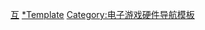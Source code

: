 {{Navbox
|name      = PlayStation
|title     = [[PlayStation]]
|image     = [[File:PlayStation logo.svg|75px]]
|bodyclass = hlist
|border = {{{border|}}}

| above =
* [[索尼互動娛樂]]
* [[索尼互動娛樂全球工作室]]

| group1 = [[電子遊戲機|遊戲機]]
| list1  =
  {{Navbox|subgroup
  | group1 = [[家用游戏机|家用平台]]
  | list1  =
* [[PlayStation (遊戲機)|PlayStation]]
** [[PlayStation機型|機型]]
** [[PlayStation技術規格|硬件]]
** [[PlayStation Classic|复刻版]]
* [[PlayStation 2]]
** {{Link-en|PlayStation 2機型|PlayStation models|機型}}
** {{Link-en|PlayStation 2技術規格|PlayStation technical specifications|硬件}}
* [[PlayStation 3]]
** {{Link-en|PlayStation 3機型|PlayStation models|機型}}
** [[PlayStation 3硬體|硬件]]
** [[PlayStation 3系统软件|系統軟體]]
* [[PlayStation 4]]
** [[PlayStation 4技術規格|硬件]]
** [[PlayStation 4系统软件|系統軟體]]
* [[PlayStation 5]]

  | group2 = [[掌上遊戲機|便攜平台]]
  | list2  =
* [[PlayStation Portable]]
** [[PlayStation Portable系統軟體|系統軟體]]
* [[PlayStation Vita]]
** [[PlayStation Vita系统软件|系統軟體]]

  | group3 = 多媒體平台
  | list3  =
* [[PocketStation]]
* [[PSX]]
* [[PlayStation TV]]
  }}

| group2     = 遊戲
| list2      =
  {{Navbox|subgroup
  | group1 = [[PlayStation游戏列表|PS1遊戲]]
  | list1  =
* [[最畅销的PlayStation游戏列表|最暢銷]]
* {{Link-en|PlayStation經典遊戲列表|Lists of PS one Classics|最經典}}
** {{Link-en|PlayStation經典遊戲列表 (北美區)|List of PS one Classics (North America)|北美}}
** {{Link-en|PlayStation經典遊戲列表 (PAL區)|List of PS one Classics (PAL region)|PAL區}}
** {{Link-en|PlayStation經典遊戲列表 (日本區)|List of PS one Classics (Japan)|日本}}

  | group2 = [[PlayStation 2游戏列表|PS2遊戲]]
  | list2  =
* [[最畅销的PlayStation 2游戏列表|最暢銷]]
* {{Link-en|PlayStation 2在線遊戲列表|List of PlayStation 2 online games|在線遊戲}}
* {{Link-en|PlayStation 2高清遊戲列表|List of PlayStation 2 games with alternate display modes|高清遊戲}}
* {{Link-en|兼容PlayStation 3的PlayStation 2遊戲列表|List of PlayStation 2 Classics for PlayStation 3|兼容PS3的PS2遊戲}}
* {{Link-en|兼容PlayStation 4的PlayStation 2遊戲列表|List of PlayStation 2 games for PlayStation 4|兼容PS4的PS2遊戲}}

  | group3 = [[PlayStation 3游戏列表|PS3遊戲]]
  | list3  =
* [[暢銷PlayStation 3遊戲列表|最暢銷]]
* [[光碟發行的PlayStation 3遊戲列表|光碟發行]]
* {{Link-en|數字發行的PlayStation 3遊戲列表|List of download-only PlayStation 3 games|數字發行}}
* {{Link-en|數字與光碟雙渠道發行的PlayStation 3遊戲列表|List of PlayStation 3 disc games released for download|雙渠道發行}}
* {{Link-en|與PlayStation 3兼容的PlayStation與PlayStation 2遊戲列表|List of PlayStation and PlayStation 2 games compatible with PlayStation 3|兼容PS3的PS和PS2遊戲}}
* {{Link-en|支持3D的PlayStation 3遊戲列表|List of PlayStation 3 games with 3D support|3D遊戲}}
* {{Link-en|PlayStation Move遊戲列表|List of PlayStation Move games|PS Move遊戲}}
* {{Link-en|PlayStation Now遊戲列表|List of PlayStation Now games|PS Now遊戲}}

  | group4 = [[PlayStation 4游戏列表|PS4遊戲]]
  | list4  =
* [[畅销PlayStation 4游戏列表|最暢銷]]
* {{Link-en|光碟發行的PlayStation 4遊戲列表|List of PlayStation 4 games released on disc|光碟發行}}
* {{Link-en|PlayStation VR遊戲列表|List of PlayStation VR games|PSVR遊戲}}
* [[支持3D的PlayStation 4遊戲列表|3D遊戲]]

  | group5 = [[PlayStation 5游戏列表|PS5遊戲]]
  | list5  =
* {{link-en|畅销PlayStation 5游戏列表|List of best-selling PlayStation 5 video games|最暢銷}}

  | group6 = [[PlayStation Portable游戏列表|PSP遊戲]]
  | list6  =
* {{Link-en|數字發行的PlayStation Portable遊戲列表|List of downloadable PlayStation Portable games|雙渠道發行}}
* {{Link-en|PlayStation Portable系統軟體兼容性列表|List of PlayStation Portable system software compatibilities|系統軟體兼容性}}
* {{Link-en|PlayStation minis遊戲列表|List of PlayStation minis|PS Minis}}

  | group7 = 其他
  | list7  =
* [[PlayStation Vita遊戲列表|PSV遊戲]]
* {{Link-en|PlayStation Mobile遊戲列表|List of PlayStation Mobile games|PS Mobile遊戲}}
* {{Link-en|PlayStation Store TurboGrafx-16遊戲列表|List of PlayStation Store TurboGrafx-16 games|TurboGrafx-16遊戲}}
* {{Link-en|NEOGEO Station|NEOGEO Station}}
* {{Link-en|PlayStation平台的高清復刻遊戲|High-definition remasters for PlayStation consoles|高清復刻遊戲}}
* [[PlayStation_Network#每月免費遊戲|每月免費遊戲]]
** [[PlayStation Plus每月免費遊戲列表（港台區）|港台區]]

  | group8 = 再版
  | list8  =
* [[Greatest Hits]]
* {{Link-en|Essentials (PlayStation)|Essentials (PlayStation)|Essentials}}
* [[The Best]]
* {{Link-en|BigHit Series|BigHit Series}}
  }}

| group9     = 網絡
| list9      =
* [[PlayStation Network]]
* [[PlayStation Network 2011年服務癱瘓事件|2011年服務癱瘓]]
* {{Link-en|中央車站 (在線遊戲服務)|Central Station (online gaming service)|中央車站}}
* {{Link-en|FirstPlay|FirstPlay}}
* [[PlayStation App]]
* {{Link-en|PlayStation Blog|PlayStation Blog}}
* [[PlayStation Home]]
* {{Link-en|PlayStation Mobile|PlayStation Mobile}}
* {{Link-en|PlayStation Music|PlayStation Music}}
* [[PlayStation Now]]
* [[PlayStation Store]]
* {{Link-en|PlayStation Video|PlayStation Video}}
* {{Link-en|PlayStation Vue|PlayStation Vue}}
* {{Link-en|PlayStation 2在線功能|PlayStation 2 online functionality|PS2在線}}
* {{Link-en|PlayStation Portable網絡會客室|Room for PlayStation Portable|PSP網絡會客室}}
* {{Link-en|VidZone|VidZone}}

| group10     = 配件
| list10      =
  {{Navbox|subgroup
  | group2 = 控制器
  | list2  =
* [[PlayStation控制器]]
* {{Link-en|PlayStation鼠標|PlayStation Mouse|PS鼠標}}
* {{Link-en|PlayStation模擬遊戲桿|PlayStation Analog Joystick|模擬遊戲桿}}
* {{Link-en|雙模擬手柄|Dual Analog Controller}}
* [[DualShock]]
* [[Sixaxis]]
* [[PlayStation Move]]

  | group3 = 攝像頭
  | list3  =
* [[EyeToy]]
* {{Link-en|Go!Cam|Go!Cam}}
* {{Link-en|PlayStation Eye|PlayStation Eye|PS Eye}}
* [[PlayStation Camera]]

  | group4 = 雜項
  | list4  =
* {{Link-en|PlayStation多接頭插件|PlayStation Multitap|多接頭插件}}
* {{Link-en|PlayStation鏈路電纜|PlayStation Link Cable|鏈路電纜}}
* {{Link-en|PlayStation 2配件|PlayStation 2 accessories|PS2配件}}
* {{Link-en|PlayStation 2耳機|PlayStation 2 Headset|PS2耳機}}
* {{Link-en|PlayStation 3配件|PlayStation 2 accessories|PS3配件}}
* {{Link-en|PlayTV|PlayTV}}
* {{Link-en|魔法書 (遊戲外設)|Wonderbook|魔法書}}
* [[PlayStation VR]]
  }}

| group5 = 套件
| list5  =
* {{Link-en|Net Yaroze|Net Yaroze}}
* {{Link-en|PlayStation 2版Lunux系統|Linux for PlayStation 2|PS2 Linux}}
* {{Link-en|GScube|GScube}}
* {{Link-en|OtherOS|OtherOS}}
* {{Link-en|Zego|Zego}}

| group6     = 媒體
| list6      =
   {{Navbox|subgroup
   | group1 = 雜誌
   | list1  =
* [[官方美国PlayStation杂志|PS美國官方雜誌]]
* {{Link-en|PlayStation：官方雜誌|PlayStation: The Official Magazine|PS官方雜誌}}
* [[PlayStation官方杂志－英国|PS英國官方雜誌]]
* {{Link-en|PlayStation官方雜誌 - 澳大利亞|PlayStation Official Magazine – Australia|PS澳洲官方雜誌}}
* {{Link-en|PlayStation Underground|PlayStation Underground}}

   | group2 = 廣告
   | list2  =
* {{Link-en|雙重人生|Double Life (PlayStation ad)}}
* {{Link-en|遊戲巔峰|Mountain (advertisement)}}
* {{Link-en|索尼市場營銷|Sony marketing|PS市場推廣}}

   | group3 = 角色
   | list3  =
* [[井上多樂|多樂貓]]
* {{Link-en|多邊形人|Polygon Man}}
* {{Link-en|凱文·巴特勒 (角色)|Kevin Butler (character)|凱文·巴特勒}}
* {{Link-en|馬庫斯·裡弗斯|Marcus Rivers}}
   }}

| group11 = [[街机主板]]
| list11  =
* {{Link-en|南夢宮系統11|Namco System 11|系統11}}
* {{Link-en|南夢宮系統12|Namco System 12|系統12}}
* {{Link-en|南夢宮系統10|Namco System 10|系統10}}
* [[SYSTEM246|系統246]]
* {{Link-en|南夢宮系統357|Namco System 357|系統357}}

| group12 = 相關產品
| list12  =
* [[超级任天堂CD-ROM转接器]]
* [[Sony Ericsson Xperia Play]]

| below =
* {{Icon|Category}} [[:Category:索尼遊戲機|分類]]
* {{Icon|Portal}} [[Portal:PlayStation|主題]]

}}<noinclude>
{{DEFAULTSORT:PlayStation}}
[[Category:索尼公司模板|互]]
[[Category:PlayStation|*Template]]
[[Category:电子游戏硬件导航模板]]
</noinclude>